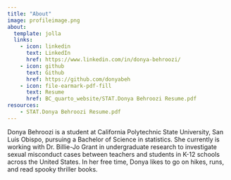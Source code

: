 ```yaml
---
title: "About"
image: profileimage.png
about:
  template: jolla
  links:
    - icon: linkedin
      text: LinkedIn
      href: https://www.linkedin.com/in/donya-behroozi/
    - icon: github
      text: Github
      href: https://github.com/donyabeh
    - icon: file-earmark-pdf-fill
      text: Resume
      href: BC_quarto_website/STAT.Donya Behroozi Resume.pdf
resources: 
    - STAT.Donya Behroozi Resume.pdf
---
```


Donya Behroozi is a student at California Polytechnic State University, San Luis Obispo, pursuing a Bachelor of Science in statistics. She currently is working with Dr. Billie-Jo Grant in undergraduate research to investigate sexual misconduct cases between teachers and students in K-12 schools across the United States. In her free time, Donya likes to go on hikes, runs, and read spooky thriller books.
